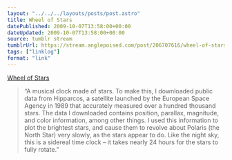```yaml
---
layout: "../../../layouts/posts/post.astro"
title: Wheel of Stars
datePublished: 2009-10-07T13:58:00+00:00
dateUpdated: 2009-10-07T13:58:00+00:00
source: tumblr stream
tumblrUrl: https://stream.anglepoised.com/post/206707616/wheel-of-stars
tags: ["linklog"]
format: "link"
---
```


[Wheel of Stars][1]

> &ldquo;A musical clock made of stars. To make this, I downloaded public data from Hipparcos, a satellite launched by the European Space Agency in 1989 that accurately measured over a hundred thousand stars. The data I downloaded contains position, parallax, magnitude, and color information, among other things. I used this information to plot the brightest stars, and cause them to revolve about Polaris (the North Star) very slowly, as the stars appear to do. Like the night sky, this is a sidereal time clock &ndash; it takes nearly 24 hours for the stars to fully rotate.&rdquo;

[1]: http://wheelof.com/stars/
